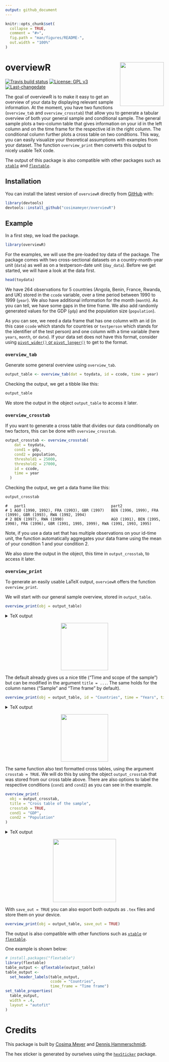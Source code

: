 ```yaml
---
output: github_document
---
```


<!-- README.md is generated from README.Rmd. Please edit that file -->

```r
knitr::opts_chunk$set(
  collapse = TRUE,
  comment = "#>",
  fig.path = "man/figures/README-",
  out.width = "100%"
)
```

# overviewR <img src='man/figures/logo.png' align="right" height="139" />

<!-- badges: start -->
[![Travis build status](https://travis-ci.com/cosimameyer/overviewR.svg?branch=master)](https://travis-ci.com/cosimameyer/overviewR)
[![License: GPL v3](https://img.shields.io/badge/License-GPLv3-blue.svg)](https://www.gnu.org/licenses/gpl-3.0) [![Last-changedate](https://img.shields.io/badge/last%20change-`r gsub('-', '--', Sys.Date())`-yellowgreen.svg)](/commits/master)
<!-- [![Lifecycle: maturing](https://img.shields.io/badge/lifecycle-maturing-blue.svg)](https://www.tidyverse.org/lifecycle/#maturing) -->
<!-- badges: end -->

The goal of overviewR is to make it easy to get an overview of your data by displaying relevant sample information. At the moment, you have two functions (```overview_tab``` and ```overview_crosstab```) that allow you to generate a tabular overview of both your general sample and conditional sample. The general sample plots a two-column table that gives information on your id in the left column and on the time frame for the respective id in the right column. The conditional column further plots a cross table on two conditions. This way, you can easily visualize your theoretical assumptions with examples from your dataset. The function ```overview_print``` then converts this output to nicely usable TeX code.

The output of this package  is also compatible with other packages such as [```xtable```](https://cran.r-project.org/web/packages/xtable/xtable.pdf) and [```flextable```](https://cran.r-project.org/web/packages/flextable/vignettes/overview.html).

## Installation

You can install the latest version of `overviewR` directly from [GitHub](https://github.com/cosimameyer/overviewR) with: 

```r
library(devtools)
devtools::install_github("cosimameyer/overviewR")
```

<!--[CRAN](https://CRAN.R-project.org) with:
``` r
install.packages("overviewR")
```
-->

## Example

In a first step, we load the package.
```r
library(overviewR)
```

For the examples, we will use the pre-loaded toy data of the package. The package comes with two cross-sectional datasets on a country-month-year unit (```data```) as well as on a testperson-date unit (```day_data```). Before we get started, we will have a look at the data first.

```r
head(toydata)
```
<!-- ``` -->
<!--     ccode   year   month  gdp       population -->
<!--     RWA     1990   Jan    24180.77  14969.988 -->
<!--     RWA     1990   Feb    23650.53  11791.464 -->
<!--     RWA     1990   Mar    21860.14  30047.979 -->
<!--     RWA     1990   Apr    20801.06  19853.556 -->
<!--     RWA     1990   May    18702.84   5148.118 -->
<!--     RWA     1990   Jun    30272.37  48625.140 -->
<!-- ``` -->

We have 264 observations for 5 countries (Angola, Benin, France, Rwanda, and UK) stored in the ```ccode``` variable, over a time period between 1990 to 1999 (```year```). We also have additional information for the month (```month```). As you can tell, we have some gaps in the time frame. We also add randomly generated values for the GDP (```gdp```) and the population size (```population```).

<!-- Before we delve into the functions, we need some data to showcase the magic that ```overviewR``` can perform. We have 19 observations for 5 countries (Rwanda, Angola, Benin, UK, and France) stored in the ```ccode``` variable, over a time period between 1990 to 1999 (```year```). As you can tell, we have some gaps in the time frame. We also add randomly generated values for the GDP (```gdp```) and the population size (```population```). -->

<!-- ```{r example} -->
<!-- # Generate some data -->
<!-- # Set a seed to make it reproducable -->
<!-- set.seed(68163) -->

<!-- df_combined <- data.frame( -->
<!--   # Countries -->
<!--   ccode  = c( -->
<!--     rep("RWA", 4), -->
<!--     rep("AGO", 8), -->
<!--     rep("BEN", 2), -->
<!--     rep("GBR", 5), -->
<!--     rep("FRA", 3) -->
<!--   ), -->
<!--   # Time frame -->
<!--   year = -->
<!--     c( -->
<!--       seq(1990, 1995), -->
<!--       seq(1990, 1992), -->
<!--       seq(1995, 1999), -->
<!--       seq(1991, 1999, by = 2), -->
<!--       seq(1993, 1999, by = 3) -->
<!--     ), -->
<!--   # GDP -->
<!--   gdp = -->
<!--     runif(22, 10000, 40000), -->
<!--   # Population -->
<!--   population = -->
<!--     runif(22, 100, 50000), -->
<!--   stringsAsFactors = FALSE -->
<!-- )  -->
<!-- ``` -->

<!-- Let's have a first look at the data: -->
<!-- ```{r} -->
<!-- head(df_combined) -->
<!-- ``` -->

As you can see, we need a data frame that has one column with an id (in this case ```ccode``` which stands for countries or ```testperson``` which stands for the identifier of the test person) and one column with a time variable (here ```years```, ```month```, or ```date```). If your data set does not have this format, consider using [```pivot_wider()``` or ```pivot_longer()```](https://tidyr.tidyverse.org/reference/pivot_longer.html) to get to the format.

### ```overview_tab```
Generate some general overview using ```overview_tab```.
```r
output_table <- overview_tab(dat = toydata, id = ccode, time = year)
```

Checking the output, we get a tibble like this:
```r
output_table
```

<!-- ``` -->
<!-- # ccode   time_frame -->
<!-- # RWA	    1990 - 1995			 -->
<!-- # AGO	    1990 - 1992			 -->
<!-- # BEN	    1995 - 1999			 -->
<!-- # GBR	    1991, 1993, 1995, 1997, 1999			 -->
<!-- # FRA	    1993, 1996, 1999 -->
<!-- ``` -->

We store the output in the object ```output_table``` to access it later.
<!-- This function automatically generates an object and stores it in your environment so that you can access it later. -->

### ```overview_crosstab```
If you want to generate a cross table that divides our data conditionally on two factors, this can be done with ```overview_crosstab```. 

```r
output_crosstab <- overview_crosstab(
    dat = toydata,
    cond1 = gdp,
    cond2 = population,
    threshold1 = 25000,
    threshold2 = 27000,
    id = ccode,
    time = year
  )
```

Checking the output, we get a data frame like this:

```r
output_crosstab
```
```
#   part1                                      part2
# 1 AGO (1990, 1992), FRA (1993), GBR (1997)   BEN (1996, 1999), FRA (1999), GBR (1993), RWA (1992, 1994)
# 2 BEN (1997), RWA (1990)                     AGO (1991), BEN (1995, 1998), FRA (1996), GBR (1991, 1995, 1999), RWA (1991, 1993, 1995)
```

Note, if you use a data set that has multiple observations on your id-time unit, the function automatically aggregates your data frame using the mean of your condition 1 and your condition 2. 



We also store the output in the object, this time in ```output_crosstab```, to access it later.


<!-- The resulting data frame is again stored as an object in your environment so that you can access it later. --> 

### ```overview_print```

To generate an easily usable LaTeX output, ```overviewR``` offers the function ```overview_print```. 

We will start with our general sample overview, stored in ```output_table```.
```r
overview_print(obj = output_table)
```
<details>
  <summary>TeX output</summary>
```r
overview_print(obj = output_table)
```
<!-- ``` -->
<!-- % Overview table generated in R version 4.0.0 (2020-04-24) using overviewR  -->
<!--  \begin{table}[ht]  -->
<!--  \centering  -->
<!--  \caption{Time and scope of the sample}  -->
<!--  \begin{tabular}{ll}  -->
<!--  \hline  -->
<!-- Sample & Time frame \\ \hline  -->
<!--  RWA & 1990 - 1995 \\ AGO & 1990 - 1992 \\ BEN & 1995 - 1999 \\ GBR & 1991, 1993, 1995, 1997, 1999 \\ FRA & 1993, 1996, 1999 \\ \hline  -->
<!--  \end{tabular}  -->
<!--  \end{table}  -->
<!-- ``` -->
</details>

<p align="center">
<img src='man/figures/example1.png' height="150"/>
</p>

The default already gives us a nice title ("Time and scope of the sample") but can be modified in the argument ```title = ...```. The same holds for the column names ("Sample" and "Time frame" by default). 

```r
overview_print(obj = output_table, id = "Countries", time = "Years", title = "Cool new title for our awesome table")
```
<details>
  <summary>TeX output</summary>
```r
overview_print(obj = output_table, id = "Countries", time = "Years", title = "Cool new title for our awesome table")
```

<!-- ``` -->
<!-- % Overview table generated in R version 4.0.0 (2020-04-24) using overviewR  -->
<!--  \begin{table}[ht]  -->
<!--  \centering  -->
<!--  \caption{Cool new title for our awesome table}  -->
<!--  \begin{tabular}{ll}  -->
<!--  \hline  -->
<!-- Countries & Years \\ \hline  -->
<!--  RWA & 1990 - 1995 \\ AGO & 1990 - 1992 \\ BEN & 1995 - 1999 \\ GBR & 1991, 1993, 1995, 1997, 1999 \\ FRA & 1993, 1996, 1999 \\ \hline  -->
<!--  \end{tabular}  -->
<!--  \end{table}  -->
<!-- ``` -->
</details>

<p align="center">
<img src='man/figures/example2.png' height="150"/>
</p>



The same function also text formatted cross tables, using the argument ```crosstab = TRUE```. We will do this by using the object ```output_crosstab``` that was stored from our cross table above. There are also options to label the respective conditions (```cond1``` and ```cond2```) as you can see in the example.

```r
overview_print(
  obj = output_crosstab,
  title = "Cross table of the sample",
  crosstab = TRUE,
  cond1 = "GDP",
  cond2 = "Population"
)
```
<details>
  <summary>TeX output</summary>
```r
overview_print(
  obj = output_crosstab,
  title = "Cross table of the sample",
  crosstab = TRUE,
  cond1 = "GDP",
  cond2 = "Population"
)
```
<!-- ``` -->
<!-- % Overview table generated in R version 3.6.3 (2020-02-29) using overviewR  -->
<!--  % Please add the following required packages to your document preamble:  -->
<!--  % \usepackage{multirow}  -->
<!--  % \usepackage{tabularx}  -->
<!--  % \newcolumntype{b}{X}  -->
<!--  % \newcolumntype{s}{>{\hsize=.5\hsize}X}  -->

<!--  \begin{table}[]  -->
<!--  \begin{tabularx}{\textwidth}{ssbb}  -->
<!--  \hline & &  -->
<!--  \multicolumn{2}{c}{\textbf{GDP}} \\  & & \textbf{Fulfilled} &  -->
<!--  \textbf{Not fulfilled} \\ \hline \\ \multirow{2}{*}{\textbf{Population}} & \textbf{Fulfilled} &  -->
<!--  RWA (1990 - 1991), AGO (1990), GBR (1993, 1997), FRA (1996) & AGO (1994, 1991 - 1992), GBR (1991), FRA (1993, 1999)\\  \\ \hline \\ & \textbf{Not fulfilled} &  RWA (1992 - 1993), AGO (1996), GBR (1999) & AGO (1995, 1997), BEN (1998 - 1999), GBR (1995)\\  \hline \\ \end{tabularx}  -->
<!--  \end{table}  -->
<!-- ``` -->
</details>

<p align="center">
<img src='man/figures/example3.png' height="200"/>
</p>

With ```save_out = TRUE``` you can also export both outputs as ```.tex``` files and store them on your device.

```r
overview_print(obj = output_table, save_out = TRUE)
```

The output is also compatible with other functions such as [```xtable```](https://cran.r-project.org/web/packages/xtable/xtable.pdf) or [```flextable```](https://cran.r-project.org/web/packages/flextable/vignettes/overview.html).

One example is shown below:

```r
# install.packages("flextable")
library(flextable)
table_output <- qflextable(output_table)
table_output <-
  set_header_labels(table_output,   
                    ccode = "Countries",
                    time_frame = "Time frame")
set_table_properties(
  table_output,
  width = .4,
  layout = "autofit"
)
```


# Credits

This package is built by [Cosima Meyer](https://cosimameyer.github.io) and [Dennis Hammerschmidt](http://dennis-hammerschmidt.rbind.io).

The hex sticker is generated by ourselves using the [```hexSticker```](https://github.com/GuangchuangYu/hexSticker) package.

